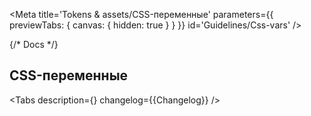 

<Meta
    title='Tokens & assets/CSS-переменные'
    parameters={{ previewTabs: { canvas: { hidden: true } } }}
    id='Guidelines/Css-vars'
/>

{/* Docs */}

## CSS-переменные

<ComponentHeader
    name='vars'
    version={packageJson.version}
    package='@alfalab/core-components/vars'
/>

<Tabs description={<Description />} changelog={<Markdown>{Changelog}</Markdown>} />

